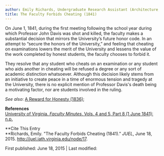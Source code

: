 ```yaml
---
author: Emily Richards, Undergraduate Research Assistant (Architecture, 3rd year)
title: The Faculty Forbids Cheating (1841)
---
```

On June 1, 1841, during the first meeting following the school year during which Professor John Davis was shot and killed, the faculty makes a substantial decision that mirrors the University’s future honor code. In an attempt to “secure the honors of the University,” and feeling that cheating on examinations lowers the merit of the University and lessens the value of the work completed by honest students, the faculty chooses to forbid it.

They resolve that any student who cheats on an examination or any student who aids another in cheating will be refused a degree or any sort of academic distinction whatsoever. Although this decision likely stems from an initiative to create peace in a time of enormous tension and tragedy at the University, there is no explicit mention of Professor Davis's death being a motivating factor, nor are students involved in the ruling.

_See also_: [A Reward for Honesty (1836)](http://juel.iath.virginia.edu/node/19 "A Reward for Honesty (1836)");

**References**  
[University of Virginia. _Faculty Minutes_. Vols. 4 and 5, Part 8 (1 June 1841): n.p.](http://juel.iath.virginia.edu/exist/cocoon/juel/faculty/vols_4_5/part8 "University of Virginia. Faculty Minutes. Vols. 4 and 5, Part 8 (1 June 1841): n.p.")

**Cite This Entry  
**Richards, Emily. "The Faculty Forbids Cheating (1841)." _JUEL_, June 18, 2015. http://juel.iath.virginia.edu/node/17.

First published: June 18, 2015 | Last modified: